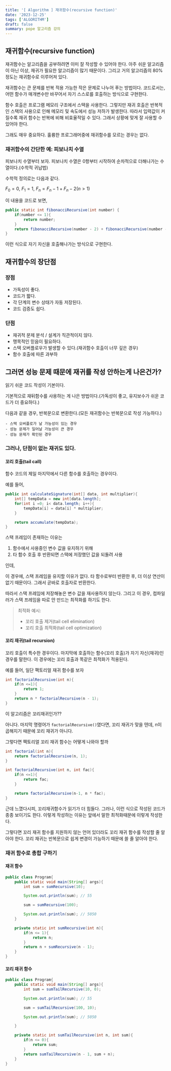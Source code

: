 ```yaml
---
title: '[ Algorithm ] 재귀함수(recursive function)'
date: '2023-12-25'
tags: ['ALGORITHM']
draft: false
summary: pope 알고리즘 강의
---
```


## 재귀함수(recursive function)

재귀함수는 알고리즘을 공부하려면 이미 잘 작성할 수 있어야 한다. 아주 쉬운 알고리즘이 아닌 이상, 재귀가 필요한 알고리즘이 많기 때문이다. 그리고 거의 알고리즘의 80%정도는 재귀함수로 이루어져 있다.

재귀함수는 큰 문제를 반복 적용 가능한 작은 문제로 나누어 푸는 방법이다. 코드로서는, 어떤 함수가 매개변수만 바꾸어서 자기 스스로를 호출하는 방식으로 구현한다.

함수 호출은 프로그램 메모리 구조에서 스택을 사용한다. 그렇지만 재귀 호출은 반복적인 스택의 사용으로 인해 메모리 및 속도에서 성능 저하가 발생한다. 따라서 입력값이 커질수록 재귀 함수는 반복에 비해 비효율적일 수 있다. 그래서 상황에 맞게 잘 사용할 수 있어야 한다.

그래도 매우 중요하다. 훌륭한 프로그래머중에 재귀함수를 모르는 경우는 없다.

### 재귀함수의 간단한 예: 피보나치 수열

피보나치 수열부터 보자. 피보나치 수열은 0항부터 시작하여 순차적으로 더해나가는 수열이다.(수학적 귀납법)

수학적 정의로는 다음과 같다.

$F_0 = 0,$
$F_1 = 1,$
$F_n = F_n-1 + F_n-2(n > 1)$

이 내용을 코드로 보면,

```java
public static int fibonacciRecursive(int number) {
    if(number <= 1){
        return number;
    }
    return fibonacciRecursive(number - 2) + fibonacciRecursive(number - 1);
}
```

이런 식으로 자기 자신을 호출해나가는 방식으로 구현한다.

## 재귀함수의 장단점

### 장점

- 가독성이 좋다.
- 코드가 짧다.
- 각 단계의 변수 상태가 자동 저장된다.
- 코드 검증도 쉽다.

### 단점

- 재귀적 문제 분석 / 설계가 직관적이지 않다.
- 맹목적인 믿음이 필요하다.
- 스택 오버플로우가 발생할 수 있다.(재귀함수 호출이 너무 깊은 경우)
- 함수 호출에 따른 과부하

## 그러면 성능 문제 때문에 재귀를 작성 안하는게 나은건가?

읽기 쉬운 코드 작성이 기본이다.

기본적으로 재뒤함수를 사용하는 게 나은 방법이다.(가독성이 좋고, 유지보수가 쉬운 코드가 더 중요하다.)

다음과 같을 경우, 반복문으로 변환한다.(모든 재귀함수는 반복문으로 작성 가능하다.)

    - 스택 오버플로가 날 가능성이 있는 경우
    - 성능 문제가 일어날 가능성이 큰 경우
    - 성능 문제가 확인된 경우

### 그러나, 단점이 없는 재귀도 있다.

#### 꼬리 호출(tail call)

함수 코드의 제일 마지막에서 다른 함수를 호출하는 경우이다.

예를 들어,

```java
public int calculateSignature(int[] data, int multiplier){
    int[] tempData = new int[data.length];
    for(int i =0; i< data.length; i++){
        tempData[i] = data[i] * multiplier;
    }

    return accumulate(tempData);
}
```

스택 프레임이 존재하는 이유는

1. 함수에서 사용중인 변수 값을 유지하기 위해
2. 타 함수 호출 후 반환되면 스택에 저장했던 값을 되돌려 사용

인데,

이 경우에, 스택 프레임을 유지할 이유가 없다. 타 함수로부터 반환한 후, 더 이상 연산이 없기 때문이다. 그래서 곧바로 호출자로 반환한다.

따라서 스택 프레임에 저장해놓은 변수 값을 재사용하지 않는다. 그리고 이 경우, 컴파일러가 스택 프레임을 따로 안 만드는 최적화를 하기도 한다.

> 최적화 예시:
>
> - 꼬리 호출 제거(tail cell elimination)
> - 꼬리 호출 최적화(tail cell optimization)

#### 꼬리 재귀(tail recursion)

꼬리 호출이 특수한 경우이다. 마지막에 호출하는 함수(꼬리 호출)가 자기 자신(재귀)인 경우를 말한다. 이 경우에는 꼬리 호출과 똑같은 최적화가 적용된다.

예를 들어, 일단 팩토리얼 재귀 함수를 보자

```java
int factorialRecursive(int n){
    if(n <=1){
        return 1;
    }
    return n * factorialRecursive(n - 1);
}
```

이 알고리즘은 꼬리재귀인가??

아니다. 마지막 명령어가 `factorialRecursive()`였다면, 꼬리 재귀가 맞을 텐데, n이 곱해지기 때문에 꼬리 재귀가 아니다.

그렇다면 팩토리얼 꼬리 재귀 함수는 어떻게 나와야 할까

```java
int factorial(int n){
    return factorialRecursive(n, 1);
}

int factorialRecursive(int n, int fac){
    if(n <=1){
        return fac;
    }

    return factorialRecursive(n-1, n * fac);
}
```

근데 느꼈다시피, 꼬리재귀함수가 읽기가 더 힘들다. 그러나, 이런 식으로 작성된 코드가 종종 보이기도 한다. 이렇게 작성하는 이유는 앞에서 말한 최적화때문에 이렇게 작성한다.

그렇다면 꼬리 재귀 함수를 지원하지 않는 언어 있더라도 꼬리 재귀 함수를 작성할 줄 알아야 한다. 꼬리 재귀는 반복문으로 쉽게 변경이 가능하기 때문에 쓸 줄 알아야 한다.

### 재귀 함수로 총합 구하기

#### 재귀 함수

```java
public class Program{
    public static void main(String[] args){
        int sum = sumRecursive(10);

        System.out.println(sum); // 55

        sum = sumRecursive(100);

        System.out.println(sum); // 5050
    }

    private static int sumRecursive(int n){
        if(n <= 1){
            return n;
        }
        return n + sumRecursive(n - 1);
    }
}
```

#### 꼬리 재귀 함수

```java
public class Program{
    public static void main(String[] args){
        int sum = sumTailRecursive(10, 0);

        System.out.println(sum); // 55

        sum = sumTailRecursive(100, 10);

        System.out.println(sum); // 5050

    }

    private static int sumTailRecursive(int n, int sum){
        if(n <= 0){
            return sum;
        }
        return sumTailRecursive(n - 1, sum + n);
    }
}
```
